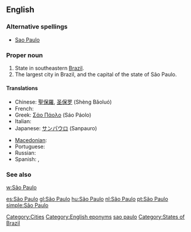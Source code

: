 {{also|Sao Paulo}}
==English==
{{wikipedia}}

===Alternative spellings===
* [[Sao Paulo]]

===Proper noun===
{{en-proper noun|sg=[[São]] [[Paulo]]}}

# State in southeastern [[Brazil]].
# The largest city in Brazil, and the capital of the state of São Paulo.

====Translations====
{{trans-top|state in Brazil}}
* Chinese: [[聖保羅]], [[圣保罗]] (Shèng Bǎoluó)
* French: {{t-|fr|São Paulo}}
* Greek: [[Σάο Πάολο]] (Sáo Páolo)
* Italian: {{t+|it|San Paolo}}
* Japanese: [[サンパウロ]] (Sanpauro)
{{trans-mid}}
* [[Macedonian]]: {{t|mk|Сао Паоло|tr=Sáo Páolo|sc=Cyrl|xs=Macedonian}}
* Portuguese: {{t+|pt|São Paulo}}
* Russian: {{t-|ru|Сан-Паулу|tr=San-Páulu|sc=Cyrl}}
* Spanish: {{t+|es|San Pablo}}, {{t+|es|São Paulo}}
{{trans-bottom}}

===See also===
[[w:São Paulo]]

[[Category:Cities]]
[[Category:English eponyms]]
[[Category:English words spelled with diacritics|sao paulo]]
[[Category:States of Brazil]]

[[es:São Paulo]]
[[gl:São Paulo]]
[[hu:São Paulo]]
[[nl:São Paulo]]
[[pt:São Paulo]]
[[simple:São Paulo]]